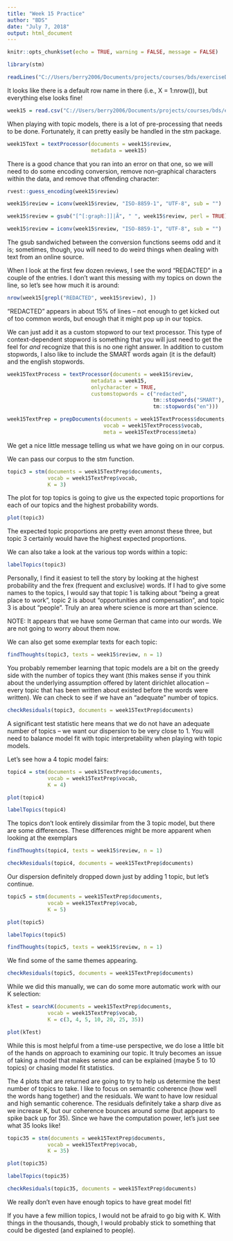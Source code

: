 ```yaml
---
title: "Week 15 Practice"
author: "BDS"
date: "July 7, 2018"
output: html_document
---
```


```r
knitr::opts_chunk$set(echo = TRUE, warning = FALSE, message = FALSE)
```

```r
library(stm)
```

```r
readLines("C://Users/berry2006/Documents/projects/courses/bds/exerciseData/week15.csv")[1:10]
```

It looks like there is a default row name in there (i.e., X = 1:nrow()), but everything else looks fine!

```r
week15 = read.csv("C://Users/berry2006/Documents/projects/courses/bds/exerciseData/week15.csv", stringsAsFactors = FALSE)
```

When playing with topic models, there is a lot of pre-processing that needs to be done. Fortunately, it can pretty easily be handled in the stm package.

```r
week15Text = textProcessor(documents = week15$review, 
                           metadata = week15)
```

There is a good chance that you ran into an error on that one, so we will need to do some encoding conversion, remove non-graphical characters within the data, and remove that offending character:

```r
rvest::guess_encoding(week15$review)

week15$review = iconv(week15$review, "ISO-8859-1", "UTF-8", sub = "")

week15$review = gsub("[^[:graph:]]|Ã", " ", week15$review, perl = TRUE)

week15$review = iconv(week15$review, "ISO-8859-1", "UTF-8", sub = "")

```

The gsub sandwiched between the conversion functions seems odd and it is; sometimes, though, you will need to do weird things when dealing with text from an online source.

When I look at the first few dozen reviews, I see the word "REDACTED" in a couple of the entries. I don't want this messing with my topics on down the line, so let's see how much it is around:

```r
nrow(week15[grepl("REDACTED", week15$review), ])
```

"REDACTED" appears in about 15% of lines -- not enough to get kicked out of too common words, but enough that it might pop up in our topics. 

We can just add it as a custom stopword to our text processor. This type of context-dependent stopword is something that you will just need to get the feel for *and* recognize that this is no one right answer. In addition to custom stopwords, I also like to include the SMART words again (it is the default) and the english stopwords. 

```r
week15TextProcess = textProcessor(documents = week15$review, 
                           metadata = week15, 
                           onlycharacter = TRUE,
                           customstopwords = c("redacted", 
                                               tm::stopwords("SMART"), 
                                               tm::stopwords("en")))

week15TextPrep = prepDocuments(documents = week15TextProcess$documents, 
                               vocab = week15TextProcess$vocab,
                               meta = week15TextProcess$meta)

``` 

We get a nice little message telling us what we have going on in our corpus.

We can pass our corpus to the stm function.

```r
topic3 = stm(documents = week15TextPrep$documents, 
             vocab = week15TextPrep$vocab, 
             K = 3)
```

The plot for top topics is going to give us the expected topic proportions for each of our topics and the highest probability words. 

```r
plot(topic3)
```

The expected topic proportions are pretty even amonst these three, but topic 3 certainly would have the highest expected proportions.

We can also take a look at the various top words within a topic:

```r
labelTopics(topic3)
```

Personally, I find it easiest to tell the story by looking at the highest probability and the frex (frequent and exclusive) words. If I had to give some names to the topics, I would say that topic 1 is talking about "being a great place to work", topic 2 is about "opportunities and compensation", and topic 3 is about "people". Truly an area where science is more art than science.

NOTE: It appears that we have some German that came into our words. We are not going to worry about them now.


We can also get some exemplar texts for each topic:

```r
findThoughts(topic3, texts = week15$review, n = 1)
```

You probably remember learning that topic models are a bit on the greedy side with the number of topics they want (this makes sense if you think about the underlying assumption offered by latent dirichlet allocation -- every topic that has been written about existed before the words were written). We can check to see if we have an "adequate" number of topics. 

```r
checkResiduals(topic3, documents = week15TextPrep$documents)
```

A significant test statistic here means that we do not have an adequate number of topics -- we want our dispersion to be very close to 1. You will need to balance model fit with topic interpretability when playing with topic models.

Let's see how a 4 topic model fairs:

```r
topic4 = stm(documents = week15TextPrep$documents, 
             vocab = week15TextPrep$vocab, 
             K = 4)
```


```r
plot(topic4)
```


```r
labelTopics(topic4)
```


The topics don't look entirely dissimilar from the 3 topic model, but there are some differences. These differences might be more apparent when looking at the exemplars

```r
findThoughts(topic4, texts = week15$review, n = 1)
```


```r
checkResiduals(topic4, documents = week15TextPrep$documents)
```

Our dispersion definitely dropped down just by adding 1 topic, but let's continue.

```r
topic5 = stm(documents = week15TextPrep$documents, 
             vocab = week15TextPrep$vocab, 
             K = 5)
```


```r
plot(topic5)
```

```r
labelTopics(topic5)
```

```r
findThoughts(topic5, texts = week15$review, n = 1)
```

We find some of the same themes appearing.

```r
checkResiduals(topic5, documents = week15TextPrep$documents)
```

While we did this manually, we can do some more automatic work with our K selection:

```r
kTest = searchK(documents = week15TextPrep$documents, 
             vocab = week15TextPrep$vocab, 
             K = c(3, 4, 5, 10, 20, 25, 35))

plot(kTest)
```


While this is most helpful from a time-use perspective, we do lose a little bit of the hands on approach to examining our topic. It truly becomes an issue of taking a model that makes sense and can be explained (maybe 5 to 10 topics) or chasing model fit statistics.

The 4 plots that are returned are going to try to help us determine the best number of topics to take. I like to focus on semantic coherence (how well the words hang together) and the residuals. We want to have low residual and high semantic coherence. The residuals definitely take a sharp dive as we increase K, but our coherence bounces around some (but appears to spike back up for 35). Since we have the computation power, let's just see what 35 looks like!

```r
topic35 = stm(documents = week15TextPrep$documents, 
             vocab = week15TextPrep$vocab, 
             K = 35)

plot(topic35)

labelTopics(topic35)

checkResiduals(topic35, documents = week15TextPrep$documents)
```

We really don't even have enough topics to have great model fit!

If you have a few million topics, I would not be afraid to go big with K. With things in the thousands, though, I would probably stick to something that could be digested (and explained to people).

